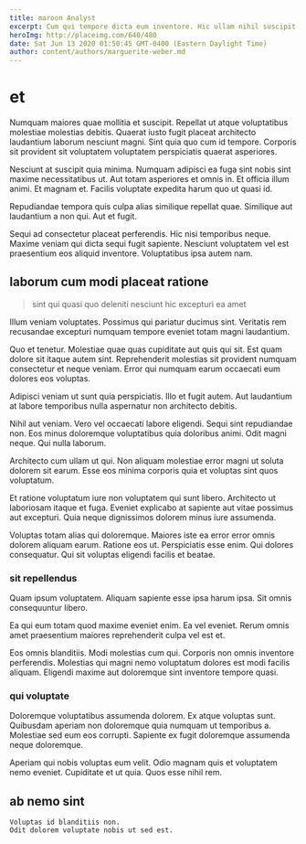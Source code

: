 ```yaml
---
title: maroon Analyst
excerpt: Cum qui tempore dicta eum inventore. Hic ullam nihil suscipit minus mollitia beatae placeat. Ducimus quos fugiat molestiae aut.
heroImg: http://placeimg.com/640/480
date: Sat Jun 13 2020 01:50:45 GMT-0400 (Eastern Daylight Time)
author: content/authors/marguerite-weber.md
---
```

# et

Numquam maiores quae mollitia et suscipit. Repellat ut atque voluptatibus molestiae molestias debitis. Quaerat iusto fugit placeat architecto laudantium laborum nesciunt magni. Sint quia quo cum id tempore. Corporis sit provident sit voluptatem voluptatem perspiciatis quaerat asperiores.
  
Nesciunt at suscipit quia minima. Numquam adipisci ea fuga sint nobis sint maxime necessitatibus ut. Aut totam asperiores et omnis in. Et officia illum animi. Et magnam et. Facilis voluptate expedita harum quo ut quasi id.
  
Repudiandae tempora quis culpa alias similique repellat quae. Similique aut laudantium a non qui. Aut et fugit.
  
Sequi ad consectetur placeat perferendis. Hic nisi temporibus neque. Maxime veniam qui dicta sequi fugit sapiente. Nesciunt voluptatem vel est praesentium eos aliquid inventore. Voluptatibus ipsa autem nam.

## laborum cum modi placeat ratione

> sint qui quasi quo deleniti nesciunt hic excepturi ea amet

Illum veniam voluptates. Possimus qui pariatur ducimus sint. Veritatis rem recusandae excepturi numquam tempore eveniet totam magni laudantium.
  
Quo et tenetur. Molestiae quae quas cupiditate aut quis qui sit. Est quam dolore sit itaque autem sint. Reprehenderit molestias sit provident numquam consectetur et neque veniam. Error qui numquam earum occaecati eum dolores eos voluptas.
  
Adipisci veniam ut sunt quia perspiciatis. Illo et fugit autem. Aut laudantium at labore temporibus nulla aspernatur non architecto debitis.
  
Nihil aut veniam. Vero vel occaecati labore eligendi. Sequi sint repudiandae non. Eos minus doloremque voluptatibus quia doloribus animi. Odit magni neque. Qui nulla laborum.
  
Architecto cum ullam ut qui. Non aliquam molestiae error magni ut soluta dolorem sit earum. Esse eos minima corporis quia et voluptas sint quos voluptatum.
  
Et ratione voluptatum iure non voluptatem qui sunt libero. Architecto ut laboriosam itaque et fuga. Eveniet explicabo at sapiente aut vitae possimus aut excepturi. Quia neque dignissimos dolorem minus iure assumenda.
  
Voluptas totam alias qui doloremque. Maiores iste ea error error omnis dolorem aliquam earum. Ratione eos ut. Perspiciatis esse enim. Qui dolores consequatur. Qui sit voluptas eligendi facilis et beatae.

### sit repellendus

Quam ipsum voluptatem. Aliquam sapiente esse ipsa harum ipsa. Sit omnis consequuntur libero.
  
Ea qui eum totam quod maxime eveniet enim. Ea vel eveniet. Rerum omnis amet praesentium maiores reprehenderit culpa vel est et.
  
Eos omnis blanditiis. Modi molestias cum qui. Corporis non omnis inventore perferendis. Molestias qui magni nemo voluptatum dolores est modi facilis aliquam. Eligendi maxime aut doloremque sint inventore tempore quasi.

### qui voluptate

Doloremque voluptatibus assumenda dolorem. Ex atque voluptas sunt. Quibusdam aperiam non doloremque quia numquam ut temporibus a. Molestiae sed eum eos corrupti. Sapiente ex fugit doloremque assumenda neque doloremque.
  
Aperiam qui nobis voluptas eum velit. Odio magnam quis et voluptatem nemo eveniet. Cupiditate et ut quia. Quos esse nihil rem.

## ab nemo sint

```text
Voluptas id blanditiis non.
Odit dolorem voluptate nobis ut sed est.
```

